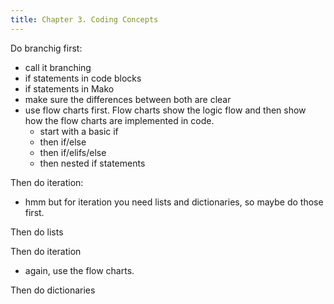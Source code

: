 ```yaml
---
title: Chapter 3. Coding Concepts
---
```


Do branchig first:
- call it branching
- if statements in code blocks
- if statements in Mako
- make sure the differences between both are clear
- use flow charts first.  Flow charts show the logic flow and then show how
  the flow charts are implemented in code.
  - start with a basic if
  - then if/else
  - then if/elifs/else
  - then nested if statements

Then do iteration:
- hmm but for iteration you need lists and dictionaries, so maybe do those
  first.

Then do lists

Then do iteration
- again, use the flow charts.

Then do dictionaries
 

<DocCardList />